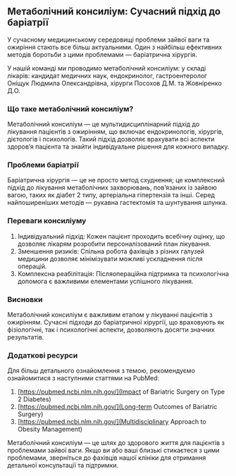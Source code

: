 ## Метаболічний консиліум: Сучасний підхід до баріатрії

У сучасному медицинському середовищі проблеми зайвої ваги та ожиріння стають все більш актуальними. Один з найбільш ефективних методів боротьби з цими проблемами — баріатрична хірургія.

У нашій команді ми проводимо метаболічний консиліум: у складі лікарів: кандидат медичних наук, ендокринолог, гастроентеролог Оніщук Людмила Олександрівна, хірурги Посохов Д.М. та Жовніренко Д.О.

### Що таке метаболічний консиліум?

Метаболічний консиліум — це мультидисциплінарний підхід до лікування пацієнтів з ожирінням, що включає ендокринологів, хірургів, дієтологів і психологів. Такий підхід дозволяє врахувати всі аспекти здоров’я пацієнта та знайти індивідуальне рішення для кожного випадку.

### Проблеми баріатрії

Баріатрична хірургія — це не просто метод схуднення; це комплексний підхід до лікування метаболічних захворювань, пов’язаних із зайвою вагою, таких як діабет 2 типу, артеріальна гіпертензія та інші. Серед найпоширеніших методів — рукавна гастектомія та шунтування шлунка.

### Переваги консиліуму

1. Індивідуальний підхід: Кожен пацієнт проходить всебічну оцінку, що дозволяє лікарям розробити персоналізований план лікування.
1. Зменшення ризиків: Спільна робота фахівців з різних галузей медицини дозволяє мінімізувати можливі ускладнення після операцій.
1. Комплексна реабілітація: Післяопераційна підтримка та психологічна допомога є важливими елементами успішного лікування.

### Висновки

Метаболічний консиліум є важливим етапом у лікуванні пацієнтів з ожирінням. Сучасні підходи до баріатричної хірургії, що враховують як фізіологічні, так і психологічні аспекти, дозволяють досягти значних результатів.

### Додаткові ресурси

Для більш детального ознайомлення з темою, рекомендуємо ознайомитися з наступними статтями на PubMed:

1. [https://pubmed.ncbi.nlm.nih.gov/](Impact of Bariatric Surgery on Type 2 Diabetes)
1. [https://pubmed.ncbi.nlm.nih.gov/](Long-term Outcomes of Bariatric Surgery)
1. [https://pubmed.ncbi.nlm.nih.gov/](Multidisciplinary Approach to Obesity Management)

Метаболічний консиліум — це шлях до здорового життя для пацієнтів з проблемами зайвої ваги. Якщо ви або ваші близькі стикаєтеся з цими проблемами, зверніться до фахівців нашої клініки для отримання детальної консультації та підтримки.
